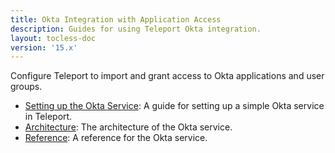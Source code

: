 ```yaml
---
title: Okta Integration with Application Access
description: Guides for using Teleport Okta integration.
layout: tocless-doc
version: '15.x'
---
```


Configure Teleport to import and grant access to Okta applications and user groups.

- [Setting up the Okta Service](/docs/application-access/okta/guide): A guide for setting up a simple Okta service in Teleport.
- [Architecture](/docs/application-access/okta/architecture): The architecture of the Okta service.
- [Reference](/docs/application-access/okta/reference): A reference for the Okta service.
